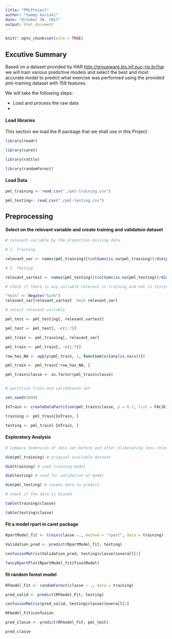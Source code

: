 ```yaml
---
title: "PMLProject"
author: "Sammy kariuki"
date: "October 30, 2017"
output: html_document
---
```


```r
knitr::opts_chunk$set(echo = TRUE)
```
## Excutive Summary   

Based on a dataset provided by HAR [http://groupware.les.inf.puc-rio.br/har](http://groupware.les.inf.puc-rio.br/har) we will train various predictive models and select the best and most accurate model to predict what exercise was performed using the provided pml-training dataset with 159 features.    

We will take the following steps:

- Load and process the raw data    
- 


#### Load libraries   
    
This section we load the R package that we shall use in this Project.    

```r
library(readr)

library(caret)

library(rattle)

library(randomForest)
```

#### Load Data   
   
```r
pml_training <- read_csv("./pml-training.csv")

pml_testing<- read_csv("./pml-testing.csv")
```
       
## Preprocessing
       
#### Select on the relevant variable and create training and validation dataset   
    
```r
# relevant variable by the proportion missing data

# 1. Training

relevant_var <- names(pml_training)[(colSums(is.na(pml_training))/dim(pml_training)[1] < 0.50)]

# 2. Testing

relevant_vartest <- names(pml_testing)[(colSums(is.na(pml_testing))/dim(pml_testing)[1] < 0.50)]

# Check if there is any variable relevant in training and not in testing data set

"%ni%" <- Negate("%in%")
relevant_var[relevant_vartest  %ni% relevant_var]
```
      
    
    
```r
# select relevant variable

pml_test <- pml_testing[, relevant_vartest]

pml_test <- pml_test[, -c(1:7)]

pml_train <- pml_training[, relevant_var]

pml_train <- pml_train[, -c(1:7)]

row_has_NA <- apply(pml_train, 1, function(x){any(is.na(x))})

pml_train <- pml_train[!row_has_NA, ]

pml_train$classe <- as.factor(pml_train$classe)


# partition train and validataion set

set.seed(5000)

InTrain <- createDataPartition(pml_train$classe, p = 0.7, list = FALSE)

training <- pml_train[InTrain, ]

testing <- pml_train[-InTrain, ]
```
     
#### Exploratory Analysis

```r
# Compare dimension of data set before and after eliminating less relevant variable

dim(pml_training) # original available dataset

dim(training) # used training model

dim(testing) # used for varidation of model

dim(pml_testing) # unseen data to predict

# check if the data is biased

table(training$classe)

table(testing$classe)
```
     
#### Fit a model rpart in caret package   
     
```r
RpartModel_fit <- train(classe ~., method = "rpart", data = training)

Validation_pred <- predict(RpartModel_fit, testing)

confusionMatrix(Validation_pred, testing$classe)$overall[1]

fancyRpartPlot(RpartModel_fit$finalModel)
```
      
#### fit random forest model    
     
```r
RFmodel_Fit <- randomForest(classe ~ ., data = training)

pred_valid <- predict(RFmodel_Fit, testing)

confusionMatrix(pred_valid, testing$classe)$overall[1]

RFmodel_Fit$confusion

pred_classe <- predict(RFmodel_Fit, pml_test)

pred_classe
```

